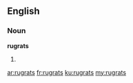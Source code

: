 ==English==

===Noun===
'''rugrats'''

# {{plural of|rugrat}}

[[ar:rugrats]]
[[fr:rugrats]]
[[ku:rugrats]]
[[my:rugrats]]